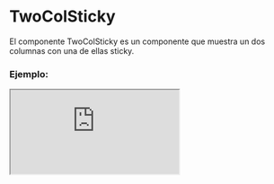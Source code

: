 
# TwoColSticky

El componente TwoColSticky es un componente que muestra un dos columnas con una de ellas sticky.

### Ejemplo:

<Iframe src="https://fenextjs-component-storybook.vercel.app/iframe.html?args=&id=twocolsticky-twocolsticky--index&viewMode=story" />

### Importación

Para importar el componente TwoColSticky, se puede hacer desde fenextjs o fenextjs-component

```tsx copy
import {
  TwoColSticky,
  TwoColStickyProps,
} from "fenextjs/cjs/component/TwoColSticky";
```

o

```tsx copy
import {
  TwoColSticky,
  TwoColStickyProps,
} from "fenextjs-component/cjs/TwoColSticky";
```

### Parámetros:

| Parámetro |        Tipo         | Requerido | Default | Descripción                                                  |
| --------- | :-----------------: | :-------: | :-----: | :----------------------------------------------------------- |
| \_t       |      `string`       |    No     |         | Propiedad de internacionalización.                           |
| children  |     `ReactNode`     |    No     |         | Contenido principal del componente.                          |
| colSticky |     `ReactNode`     |    No     |         | Contenido de la columna que se mantiene pegajosa (sticky).   |
| posCol    | `"left" \| "right"` |    No     | "left"  | Posición de la columna pegajosa. Puede ser "left" o "right". |

### Storybook

Para ver el storybook del componente lo puede hacer con este [link](https://fenextjs-component-storybook.vercel.app/?path=/story/twocolsticky-twocolsticky--index)

### Usos

- Uso básico del componente TwoColSticky

```tsx copy
<TwoColSticky />
```
